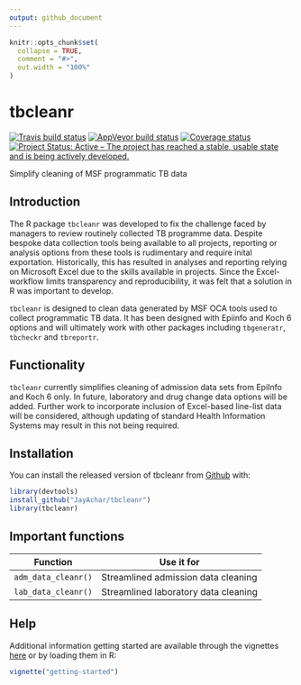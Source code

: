 ```yaml
---
output: github_document
---
```


<!-- README.md is generated from README.Rmd. Please edit that file -->

```r
knitr::opts_chunk$set(
  collapse = TRUE,
  comment = "#>",
  out.width = "100%"
)
```
# tbcleanr
[![Travis build status](https://travis-ci.org/JayAchar/tbcleanr.svg?branch=master)](https://travis-ci.org/JayAchar/tbcleanr)
[![AppVeyor build status](https://ci.appveyor.com/api/projects/status/github/JayAchar/tbcleanr?branch=master&svg=true)](https://ci.appveyor.com/project/JayAchar/tbcleanr)
[![Coverage status](https://codecov.io/gh/JayAchar/tbcleanr/branch/master/graph/badge.svg)](https://codecov.io/github/JayAchar/tbcleanr?branch=master)
[![Project Status: Active – The project has reached a stable, usable state and is being actively developed.](https://www.repostatus.org/badges/latest/active.svg)](https://www.repostatus.org/#active)

Simplify cleaning of MSF programmatic TB data

## Introduction

The R package `tbcleanr` was developed to fix the challenge faced by managers to review routinely collected TB programme data. Despite bespoke data collection tools being available to all projects, reporting or analysis options from these tools is rudimentary and require inital exportation. Historically, this has resulted in analyses and reporting relying on Microsoft Excel due to the skills available in projects. Since the Excel-workflow limits transparency and reproducibility, it was felt that a solution in R was important to develop. 

`tbcleanr` is designed to clean data generated by MSF OCA tools used to collect programmatic TB data. It has been designed with Epiinfo and Koch 6 options and will ultimately work with other packages including `tbgeneratr`, `tbcheckr` and `tbreportr`. 

## Functionality

`tbcleanr` currently simplifies cleaning of admission data sets from EpiInfo and Koch 6 only. In future, laboratory and drug change data options will be added. Further work to incorporate inclusion of Excel-based line-list data will be considered, although updating of standard Health Information Systems may result in this not being required. 

## Installation

You can install the released version of tbcleanr from [Github](http://www.github.com/JayAchar) with:

``` r
library(devtools)
install_github("JayAchar/tbcleanr")
library(tbcleanr)
```
## Important functions

Function             | Use it for
--------------       | ------------------------------------------
`adm_data_cleanr()`  | Streamlined admission data cleaning 
`lab_data_cleanr()`  | Streamlined laboratory data cleaning


## Help

Additional information getting started are available through the vignettes [here](articles/getting-started.html) or by loading them in R:

```r
vignette("getting-started")
```
